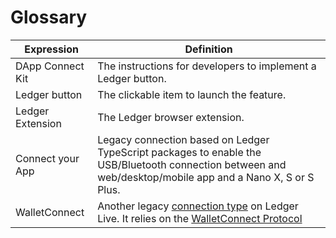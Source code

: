 # Glossary


| Expression       | Definition                                                        |
|------------------|-------------------------------------------------------------------|
| DApp Connect Kit | The instructions for developers to implement a Ledger button.     |
| Ledger button    | The clickable item to launch the feature.                         |
| Ledger Extension | The Ledger browser extension.                                     |
| Connect your App | Legacy connection based on Ledger TypeScript packages to enable the USB/Bluetooth connection between and web/desktop/mobile app and a Nano X, S or S Plus. |
| WalletConnect    | Another legacy <a href="https://www.ledger.com/blog/walletconnect-now-available-on-desktop-with-ledger-live">connection type</a> on Ledger Live. It relies on the <a href="https://docs.walletconnect.com/2.0">WalletConnect Protocol</a> |
